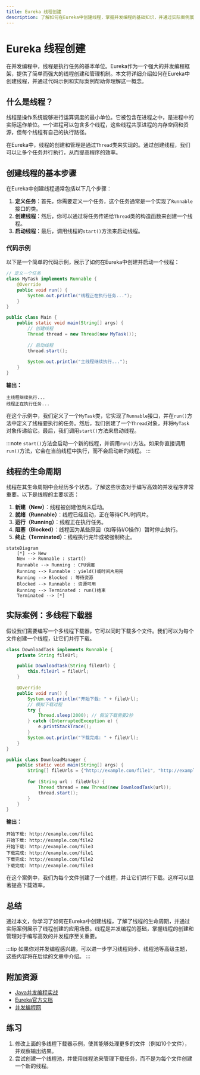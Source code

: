 ```yaml
---
title: Eureka 线程创建
description: 了解如何在Eureka中创建线程，掌握并发编程的基础知识，并通过实际案例展示线程创建的应用场景。
---
```


# Eureka 线程创建

在并发编程中，线程是执行任务的基本单位。Eureka作为一个强大的并发编程框架，提供了简单而强大的线程创建和管理机制。本文将详细介绍如何在Eureka中创建线程，并通过代码示例和实际案例帮助你理解这一概念。

## 什么是线程？

线程是操作系统能够进行运算调度的最小单位。它被包含在进程之中，是进程中的实际运作单位。一个进程可以包含多个线程，这些线程共享进程的内存空间和资源，但每个线程有自己的执行路径。

在Eureka中，线程的创建和管理是通过`Thread`类来实现的。通过创建线程，我们可以让多个任务并行执行，从而提高程序的效率。

## 创建线程的基本步骤

在Eureka中创建线程通常包括以下几个步骤：

1. **定义任务**：首先，你需要定义一个任务，这个任务通常是一个实现了`Runnable`接口的类。
2. **创建线程**：然后，你可以通过将任务传递给`Thread`类的构造函数来创建一个线程。
3. **启动线程**：最后，调用线程的`start()`方法来启动线程。

### 代码示例

以下是一个简单的代码示例，展示了如何在Eureka中创建并启动一个线程：

```java
// 定义一个任务
class MyTask implements Runnable {
    @Override
    public void run() {
        System.out.println("线程正在执行任务...");
    }
}

public class Main {
    public static void main(String[] args) {
        // 创建线程
        Thread thread = new Thread(new MyTask());
        
        // 启动线程
        thread.start();
        
        System.out.println("主线程继续执行...");
    }
}
```

**输出：**
```
主线程继续执行...
线程正在执行任务...
```

在这个示例中，我们定义了一个`MyTask`类，它实现了`Runnable`接口，并在`run()`方法中定义了线程要执行的任务。然后，我们创建了一个`Thread`对象，并将`MyTask`对象传递给它。最后，我们调用`start()`方法来启动线程。

:::note
`start()`方法会启动一个新的线程，并调用`run()`方法。如果你直接调用`run()`方法，它会在当前线程中执行，而不会启动新的线程。
:::

## 线程的生命周期

线程在其生命周期中会经历多个状态。了解这些状态对于编写高效的并发程序非常重要。以下是线程的主要状态：

1. **新建（New）**：线程被创建但尚未启动。
2. **就绪（Runnable）**：线程已经启动，正在等待CPU时间片。
3. **运行（Running）**：线程正在执行任务。
4. **阻塞（Blocked）**：线程因为某些原因（如等待I/O操作）暂时停止执行。
5. **终止（Terminated）**：线程执行完毕或被强制终止。

```mermaid
stateDiagram
    [*] --> New
    New --> Runnable : start()
    Runnable --> Running : CPU调度
    Running --> Runnable : yield()或时间片用完
    Running --> Blocked : 等待资源
    Blocked --> Runnable : 资源可用
    Running --> Terminated : run()结束
    Terminated --> [*]
```

## 实际案例：多线程下载器

假设我们需要编写一个多线程下载器，它可以同时下载多个文件。我们可以为每个文件创建一个线程，让它们并行下载。

```java
class DownloadTask implements Runnable {
    private String fileUrl;

    public DownloadTask(String fileUrl) {
        this.fileUrl = fileUrl;
    }

    @Override
    public void run() {
        System.out.println("开始下载: " + fileUrl);
        // 模拟下载过程
        try {
            Thread.sleep(2000); // 假设下载需要2秒
        } catch (InterruptedException e) {
            e.printStackTrace();
        }
        System.out.println("下载完成: " + fileUrl);
    }
}

public class DownloadManager {
    public static void main(String[] args) {
        String[] fileUrls = {"http://example.com/file1", "http://example.com/file2", "http://example.com/file3"};
        
        for (String url : fileUrls) {
            Thread thread = new Thread(new DownloadTask(url));
            thread.start();
        }
    }
}
```

**输出：**
```
开始下载: http://example.com/file1
开始下载: http://example.com/file2
开始下载: http://example.com/file3
下载完成: http://example.com/file1
下载完成: http://example.com/file2
下载完成: http://example.com/file3
```

在这个案例中，我们为每个文件创建了一个线程，并让它们并行下载。这样可以显著提高下载效率。

## 总结

通过本文，你学习了如何在Eureka中创建线程，了解了线程的生命周期，并通过实际案例展示了线程创建的应用场景。线程是并发编程的基础，掌握线程的创建和管理对于编写高效的并发程序至关重要。

:::tip
如果你对并发编程感兴趣，可以进一步学习线程同步、线程池等高级主题，这些内容将在后续的文章中介绍。
:::

## 附加资源

- [Java并发编程实战](https://book.douban.com/subject/10484692/)
- [Eureka官方文档](https://eureka.example.com/docs)
- [并发编程网](http://ifeve.com/)

## 练习

1. 修改上面的多线程下载器示例，使其能够处理更多的文件（例如10个文件），并观察输出结果。
2. 尝试创建一个线程池，并使用线程池来管理下载任务，而不是为每个文件创建一个新的线程。
